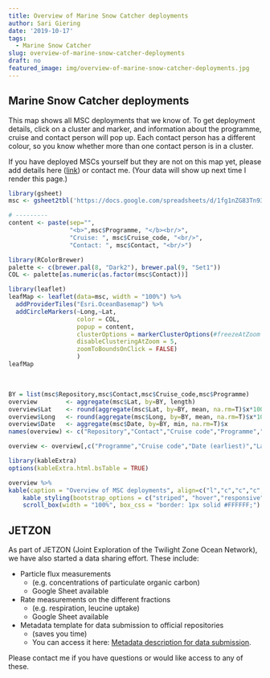 ```yaml
---
title: Overview of Marine Snow Catcher deployments
author: Sari Giering
date: '2019-10-17'
tags:
  - Marine Snow Catcher
slug: overview-of-marine-snow-catcher-deployments
draft: no
featured_image: img/overview-of-marine-snow-catcher-deployments.jpg
---
```


## Marine Snow Catcher deployments
This map shows all MSC deployments that we know of. To get deployment details, click on a cluster and marker, and information about the programme, cruise and contact person will pop up. Each contact person has a different colour, so you know whether more than one contact person is in a cluster.

If you have deployed MSCs yourself but they are not on this map yet, please add details here ([link](https://docs.google.com/spreadsheets/d/1fg1nZG83Tn93oL3YvKCVMqvsX5Xo9Vz4532BX9BK4wQ/edit#gid=0))
or contact me. (Your data will show up next time I render this page.)

```R
library(gsheet)
msc <- gsheet2tbl('https://docs.google.com/spreadsheets/d/1fg1nZG83Tn93oL3YvKCVMqvsX5Xo9Vz4532BX9BK4wQ/edit?usp=sharing')

# ---------
content <- paste(sep="",
                 "<b>",msc$Programme, "</b><br/>",
                 "Cruise: ", msc$Cruise_code, "<br/>",
                 "Contact: ", msc$Contact, "<br/>")

library(RColorBrewer)
palette <- c(brewer.pal(8, "Dark2"), brewer.pal(9, "Set1"))
COL <- palette[as.numeric(as.factor(msc$Contact))]

library(leaflet)
leafMap <- leaflet(data=msc, width = "100%") %>% 
  addProviderTiles("Esri.OceanBasemap") %>%
  addCircleMarkers(~Long,~Lat,
                   color = COL,
                   popup = content,
                   clusterOptions = markerClusterOptions(#freezeAtZoom = 5,
                   disableClusteringAtZoom = 5,
                   zoomToBoundsOnClick = FALSE)
                   )
leafMap
```
<br>

```r
BY = list(msc$Repository,msc$Contact,msc$Cruise_code,msc$Programme)
overview        <- aggregate(msc$Lat, by=BY, length)
overview$Lat    <- round(aggregate(msc$Lat, by=BY, mean, na.rm=T)$x*100)/100
overview$Long   <- round(aggregate(msc$Long, by=BY, mean, na.rm=T)$x*100)/100
overview$Date   <- aggregate(msc$Date, by=BY, min, na.rm=T)$x
names(overview) <- c("Repository","Contact","Cruise code","Programme","Deployments","Lat","Long","Date (earliest)")

overview <- overview[,c("Programme","Cruise code","Date (earliest)","Lat","Long","Deployments","Contact","Repository")]

library(kableExtra)
options(kableExtra.html.bsTable = TRUE)

overview %>%
kable(caption = "Overview of MSC deployments", align=c("l","c","c","c","c","c","l")) %>%
    kable_styling(bootstrap_options = c("striped", "hover","responsive"), font_size = 11) %>%
    scroll_box(width = "100%", box_css = "border: 1px solid #FFFFFF;")
```

## JETZON
As part of JETZON (Joint Exploration of the Twilight Zone Ocean Network), we have also started a data sharing effort. These include:

* Particle flux measurements
    + (e.g. concentrations of particulate organic carbon)
    + Google Sheet available

* Rate measurements on the different fractions 
    + (e.g. respiration, leucine uptake)
    + Google Sheet available
  
* Metadata template for data submission to official repositories 
    + (saves you time)
    + You can access it here: <a class="link" href="https://docs.google.com/document/d/1N-PONTo3DERYcYueclHjDLagidrxCOJV2COdXmzO4BU/edit?usp=sharing" target="_blank">Metadata description for data submission</a>.

Please contact me if you have questions or would like access to any of these.
